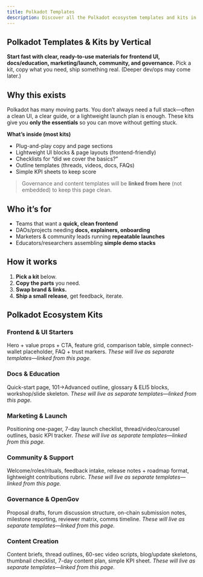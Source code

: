 ```yaml
---
title: Polkadot Templates
description: Discover all the Polkadot ecosystem templates and kits in one place.
---
```


## Polkadot Templates & Kits by Vertical
**Start fast with clear, ready-to-use materials for frontend UI, docs/education, marketing/launch, community, and governance.**
Pick a kit, copy what you need, ship something real. (Deeper dev/ops may come later.)

## Why this exists
Polkadot has many moving parts. You don’t always need a full stack—often a clean UI, a clear guide, or a lightweight launch plan is enough. These kits give you **only the essentials** so you can move without getting stuck.

**What’s inside (most kits)**

* Plug-and-play copy and page sections
* Lightweight UI blocks & page layouts (frontend-friendly)
* Checklists for “did we cover the basics?”
* Outline templates (threads, videos, docs, FAQs)
* Simple KPI sheets to keep score

> Governance and content templates will be **linked from here** (not embedded) to keep this page clean.

## Who it’s for
* Teams that want a **quick, clean frontend**
* DAOs/projects needing **docs, explainers, onboarding**
* Marketers & community leads running **repeatable launches**
* Educators/researchers assembling **simple demo stacks**

## How it works
1. **Pick a kit** below.
2. **Copy the parts** you need.
3. **Swap brand & links.**
4. **Ship a small release**, get feedback, iterate.

## Polkadot Ecosystem Kits

### Frontend & UI Starters
Hero + value props + CTA, feature grid, comparison table, simple connect-wallet placeholder, FAQ + trust markers.
*These will live as separate templates—linked from this page.*

### Docs & Education
Quick-start page, 101→Advanced outline, glossary & ELI5 blocks, workshop/slide skeleton.
*These will live as separate templates—linked from this page.*

### Marketing & Launch
Positioning one-pager, 7-day launch checklist, thread/video/carousel outlines, basic KPI tracker.
*These will live as separate templates—linked from this page.*

### Community & Support
Welcome/roles/rituals, feedback intake, release notes + roadmap format, lightweight contributions rubric.
*These will live as separate templates—linked from this page.*

### Governance & OpenGov
Proposal drafts, forum discussion structure, on-chain submission notes, milestone reporting, reviewer matrix, comms timeline.
*These will live as separate templates—linked from this page.*

### Content Creation 
Content briefs, thread outlines, 60-sec video scripts, blog/update skeletons, thumbnail checklist, 7-day content plan, simple KPI sheet.
*These will live as separate templates—linked from this page.*
